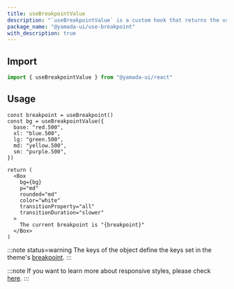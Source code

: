 ```yaml
---
title: useBreakpointValue
description: "`useBreakpointValue` is a custom hook that returns the value of the current breakpoint from the provided object. This hook monitors changes in the window size and returns the appropriate value."
package_name: "@yamada-ui/use-breakpoint"
with_description: true
---
```


## Import

```ts
import { useBreakpointValue } from "@yamada-ui/react"
```

## Usage

```tsx functional=true
const breakpoint = useBreakpoint()
const bg = useBreakpointValue({
  base: "red.500",
  xl: "blue.500",
  lg: "green.500",
  md: "yellow.500",
  sm: "purple.500",
})

return (
  <Box
    bg={bg}
    p="md"
    rounded="md"
    color="white"
    transitionProperty="all"
    transitionDuration="slower"
  >
    The current breakpoint is "{breakpoint}"
  </Box>
)
```

:::note status=warning
The keys of the object define the keys set in the theme's [breakpoint](/styled-system/theming/default-theme#breakpoint).
:::

:::note
If you want to learn more about responsive styles, please check [here](/styled-system/responsive-styles).
:::
